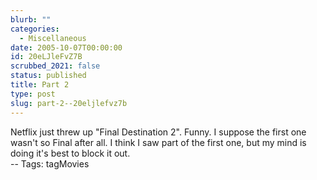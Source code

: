 ```yaml
---
blurb: ""
categories:
  - Miscellaneous
date: 2005-10-07T00:00:00
id: 20eLJleFvZ7B
scrubbed_2021: false
status: published
title: Part 2
type: post
slug: part-2--20eljlefvz7b
---
```


Netflix just threw up "Final Destination 2". Funny. I suppose the
first one wasn't so Final after all. I think I saw part of the
first one, but my mind is doing it's best to block it out.  
-- Tags: tagMovies